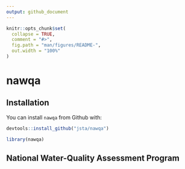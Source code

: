 ```yaml
---
output: github_document
---
```


<!-- README.md is generated from README.Rmd. Please edit that file -->

```r
knitr::opts_chunk$set(
  collapse = TRUE,
  comment = "#>",
  fig.path = "man/figures/README-",
  out.width = "100%"
)
```
# nawqa

## Installation

You can install `nawqa` from Github with:

``` r
devtools::install_github("jsta/nawqa")
```

```r
library(nawqa)
```

## National Water-Quality Assessment Program
